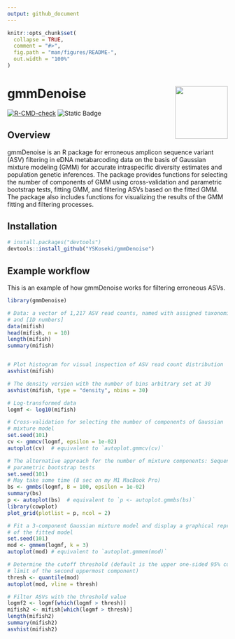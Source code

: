 ```yaml
---
output: github_document
---
```


<!-- README.md is generated from README.Rmd. Please edit that file -->

```r
knitr::opts_chunk$set(
  collapse = TRUE,
  comment = "#>",
  fig.path = "man/figures/README-",
  out.width = "100%"
)
```

# gmmDenoise <img src="man/figures/logo.png" align="right" width="120" />

<!-- badges: start -->
[![R-CMD-check](https://github.com/YSKoseki/gmmDenoise/actions/workflows/R-CMD-check.yaml/badge.svg)](https://github.com/YSKoseki/gmmDenoise/actions/workflows/R-CMD-check.yaml)
![Static Badge](https://img.shields.io/badge/license-GPL_(%3E%3D_2)-blue)

<!-- badges: end -->

## Overview

gmmDenoise is an R package for erroneous amplicon sequence variant (ASV) filtering in eDNA metabarcoding data on the basis of Gaussian mixture modeling (GMM) for accurate intraspecific diversity estimates and population genetic inferences. The package provides functions for selecting the number of components of GMM using cross-validation and parametric bootstrap tests, fitting GMM, and filtering ASVs based on the fitted GMM. The package also includes functions for visualizing the results of the GMM fitting and filtering processes.

## Installation

```r
# install.packages("devtools")
devtools::install_github("YSKoseki/gmmDenoise")
```

## Example workflow

This is an example of how gmmDenoise works for filtering erroneous ASVs.

```r
library(gmmDenoise)
```

```r
# Data: a vector of 1,217 ASV read counts, named with assigned taxonomic names
# and [ID numbers]
data(mifish)
head(mifish, n = 10)
length(mifish)
summary(mifish)


# Plot histogram for visual inspection of ASV read count distribution
asvhist(mifish)

# The density version with the number of bins arbitrary set at 30
asvhist(mifish, type = "density", nbins = 30)

# Log-transformed data
logmf <- log10(mifish)

# Cross-validation for selecting the number of components of Gaussian
# mixture model
set.seed(101)
cv <- gmmcv(logmf, epsilon = 1e-02)
autoplot(cv)  # equivalent to `autoplot.gmmcv(cv)`

# The alternative approach for the number of mixture components: Sequential
# parametric bootstrap tests 
set.seed(101)
# May take some time (8 sec on my M1 MacBook Pro)
bs <- gmmbs(logmf, B = 100, epsilon = 1e-02)
summary(bs)
p <- autoplot(bs)  # equivalent to `p <- autoplot.gmmbs(bs)`
library(cowplot)
plot_grid(plotlist = p, ncol = 2)

# Fit a 3-component Gaussian mixture model and display a graphical representation
# of the fitted model
set.seed(101)
mod <- gmmem(logmf, k = 3)
autoplot(mod) # equivalent to `autoplot.gmmem(mod)`

# Determine the cutoff threshold (default is the upper one-sided 95% confidence 
# limit of the second uppermost component) 
thresh <- quantile(mod)
autoplot(mod, vline = thresh)

# Filter ASVs with the threshold value
logmf2 <- logmf[which(logmf > thresh)]
mifish2 <- mifish[which(logmf > thresh)]
length(mifish2)
summary(mifish2)
asvhist(mifish2)
```

<!--
You'll still need to render `README.Rmd` regularly, to keep `README.md` up-to-date. `devtools::build_readme()` is handy for this. You could also use GitHub Actions to re-render `README.Rmd` every time you push. An example workflow can be found here: <https://github.com/r-lib/actions/tree/v1/examples>.
-->

